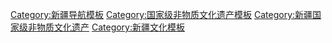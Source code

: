{{Navbox
|name = 新疆国家级非物质文化遗产
|title = [[国家级非物质文化遗产代表性项目名录|新疆国家级非物质文化遗产]]
|titlestyle =
|image =
|style = text-align:left;
|state = {{{state<includeonly>|collapsed</includeonly>}}}
|groupstyle = text-align:center;
| listclass = hlist
|group1 = 民间文学
|list1 = 
* [[玛纳斯 (史诗)|玛纳斯]]
* [[江格尔]]
* [[格萨（斯）尔]]<sup>注</sup>
* [[維吾爾族達斯坦|维吾尔族达斯坦]]
* [[哈薩克族達斯坦|哈萨克族达斯坦]]
* [[柯尔克孜约隆]]
* [[祝赞词]]<sup>注</sup>
* [[恰克恰克 (文艺)|恰克恰克]]
* [[阿凡提故事]]
* [[西王母神话]]
* [[谚语]]（[[哈萨克族谚语]]）
|group2 = 传统音乐
|list2 = 
* [[蒙古族長調民歌|蒙古族长调民歌]]<sup>注</sup>
* [[蒙古族呼麦]]<sup>注</sup>
* [[花儿]]<sup>注</sup>（[[新疆花儿]]）
* [[新疆维吾尔木卡姆艺术]]（[[十二木卡姆]]，[[吐鲁番木卡姆]]，[[哈密木卡姆]]，[[刀郎木卡姆]]）
* [[维吾尔族民歌]]（[[羅布民歌|罗布淖尔维吾尔族民歌]]）
* [[乌孜别克族埃希来]]，[[叶来]]
* [[哈薩克六十二闊恩爾|哈萨克六十二阔恩尔]]
* [[维吾尔族鼓吹乐]]
* [[冬不拉|哈萨克族冬布拉艺术]]
* [[柯尔克孜族库姆孜艺术]]
* [[蒙古族綽爾|蒙古族绰尔]]
* [[哈萨克族民歌]]
* [[塔吉克族民歌]]
* [[庫布孜|哈萨克族库布孜]]
* [[锡伯族民歌]]
* [[托布秀尔|蒙古族托布秀尔音乐]]
* [[俄罗斯族巴扬艺术]]
* [[蒙古族民歌]]（[[新疆温泉县蒙古族短调民歌]]）
|group3 = 传统舞蹈
|list3 = 
* [[塔吉克族鹰舞]]
* [[萨吾尔登]]（[[蒙古族萨吾尔登]]）
* [[锡伯族贝伦舞]]
* [[赛乃姆]]（[[维吾尔族赛乃姆]]，[[若羌赛乃姆]]，[[且末赛乃姆]]，[[库尔勒赛乃姆]]，[[伊犁赛乃姆]]，[[库车赛乃姆]]，[[和田赛乃姆]]）
* [[萨玛舞]]
* [[哈萨克族卡拉角勒哈]]
* [[纳孜尔库姆|纳孜库姆]]
* [[俄罗斯族踢踏舞]]
|group4 = 传统戏剧
|list4 = 
* [[秦腔]]<sup>注</sup>
* [[曲子戏]]<sup>注</sup>
* [[眉户]]<sup>注</sup>（[[迷糊戏]]）
* [[豫剧]]<sup>注</sup>
|group5 = 曲艺
|list5 = 
* [[新疆曲子]]
* [[哈萨克族阿依特斯]]<sup>注</sup>
* [[铁尔麦|哈萨克族铁尔麦]]
* [[托勒敖]]
|group6 = 传统体育<br>游艺与杂技
|list6 = 
* [[达瓦孜|维吾尔族达瓦孜]]
* [[搏克|蒙古族搏克]]<sup>注</sup>
* [[摔跤]]<sup>注</sup>（[[且力西|维吾尔族且力西]]）
* [[马球]]（[[塔吉克族马球]]）
* [[赛马会 (传统体育)|赛马会]]<sup>注</sup>（[[哈萨克族赛马]]）
* [[叼羊]]（[[维吾尔族叼羊]]）
* [[曲棍球]]（[[维吾尔族曲棍球]]）
* [[姑娘追]]
* [[传统箭术]]（[[锡伯族射箭]]）
|group7 = 传统美术
|list7 = 
* [[草编]]<sup>注</sup>（[[哈萨克族芨芨草编织技艺]]）
* [[柳编]]<sup>注</sup>（[[维吾尔族枝条编织]]）
* [[维吾尔族刺绣]]
* [[蒙古族刺绣]]<sup>注</sup>
* [[柯尔克孜族刺绣]]
* [[哈萨克毡绣和布绣]]
* [[锡伯族刺绣]]
* [[满文、锡伯文书法]]
* [[错金银]]<sup>注</sup>
* [[哈萨克族刺绣]]
|group8 = 传统技艺
|list8 = 
* [[维吾尔族模制法土陶烧制技艺]]
* [[花毡、印花布织染技艺]]（[[维吾尔族花毡]]，[[印花布织染技艺]]）
* [[弓箭制作技艺]]<sup>注</sup>（[[锡伯族弓箭制作技艺]]）
* [[桑皮纸制作技艺]]<sup>注</sup>（[[维吾尔族桑皮纸制作技艺]]）
* [[传统棉纺织技艺]]<sup>注</sup>（[[维吾尔族帕拉孜纺织技艺]]）
* [[毛纺织及擀制技艺]]<sup>注</sup>（[[维吾尔族花毡制作技艺]]）
* [[新疆维吾尔族艾德莱斯绸织染技艺]]
* [[地毯织造技艺]]<sup>注</sup>（[[维吾尔族地毯织造技艺]]）
* [[维吾尔族卡拉库尔胎羔皮帽制作技艺]]
* [[维吾尔族传统小刀制作技艺]]
* [[民族乐器制作技艺]]<sup>注</sup>（[[维吾尔族乐器制作技艺]]）
* [[土碱烧制技艺]]
* [[哈萨克族毡房营造技艺]]
* [[俄罗斯族民居营造技艺]]
* [[维吾尔族民居建筑技艺]]（[[阿依旺赛来民居营造技艺]]）
* [[坎儿井开凿技艺]]
* [[传统面食制作技艺]]（[[馕|馕制作技艺]]，[[塔塔尔族传统糕点制作技艺]]）
* [[铜器制作技艺]]（[[维吾尔族铜器制作技艺|喀什维吾尔族铜器制作技艺]]）
|group9 = 传统医药
|list9 = 
* [[维吾尔医药]]（[[维药传统炮制技艺]]，[[木尼孜其·木斯力汤药制作技艺]]，[[食物疗法]]，[[库西台法]]，[[沙疗]]，[[和田药茶制作技艺]]）
* [[哈萨克族医药]]（[[布拉吾药浴熏蒸疗法]]，[[卧塔什正骨术]]，[[冻伤疗法]]）
|group10 = 民俗
|list10 = 
* [[锡伯族西迁节]]
* [[塔吉克族引水节和播种节]]
* [[祭敖包]]<sup>注</sup>（[[达斡尔族沃其贝]]）
* [[那达慕]]<sup>注</sup>
* [[新疆维吾尔族麦西热甫]]（[[维吾尔刀郎麦西热甫]]，[[维吾尔族却日库木麦西热甫]]，[[维吾尔族塔合麦西热甫]]，[[维吾尔族阔克麦西热甫]]）
* [[萨班推节|塔塔尔族撒班节]]
* [[塔吉克族婚俗]]
* [[蒙古族服饰]]<sup>注</sup>
* [[维吾尔族服饰]]
* [[哈萨克族服饰]]
* [[诺茹孜节]]
* [[婚俗]]<sup>注</sup>（[[哈萨克族传统婚俗]]，[[锡伯族传统婚俗]]）
* [[柯尔克孜族驯鹰习俗]]
* [[塔吉克族服饰]]
* [[柯尔克孜族服饰]]
* [[民间社火]]<sup>注</sup>（[[新疆社火]]）
|belowstyle= text-align:left;
|below = 
*上标“注”的项目为多省区市联合申报。
参见：[[新疆非物质文化遗产代表性项目名录]]
}}<noinclude>
[[Category:新疆导航模板]]
[[Category:国家级非物质文化遗产模板]]
[[Category:新疆国家级非物质文化遗产]]
[[Category:新疆文化模板]]
</noinclude>